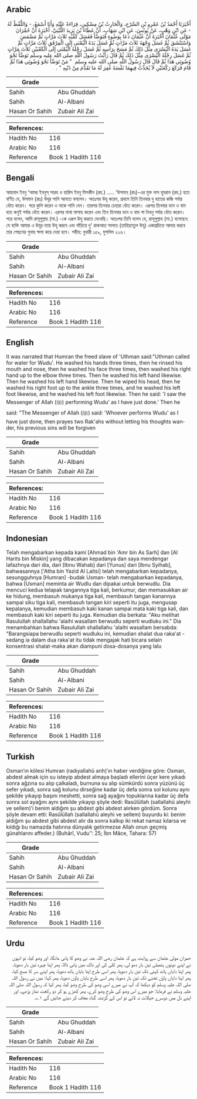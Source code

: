 ## Arabic

<div
  dir="rtl"
  lang="ar"
  style={{ fontSize: "larger", backgroundColor: "#f8f9fa", padding: 20 }}
>
  أَخْبَرَنَا أَحْمَدُ بْنُ عَمْرِو بْنِ السَّرْحِ، وَالْحَارِثُ بْنُ مِسْكِينٍ،
  قِرَاءَةً عَلَيْهِ وَأَنَا أَسْمَعُ، - وَاللَّفْظُ لَهُ - عَنِ ابْنِ وَهْبٍ،
  عَنْ يُونُسَ، عَنِ ابْنِ شِهَابٍ، أَنَّ عَطَاءَ بْنَ يَزِيدَ اللَّيْثِيَّ،
  أَخْبَرَهُ أَنَّ حُمْرَانَ مَوْلَى عُثْمَانَ أَخْبَرَهُ أَنَّ عُثْمَانَ دَعَا
  بِوَضُوءٍ فَتَوَضَّأَ فَغَسَلَ كَفَّيْهِ ثَلاَثَ مَرَّاتٍ ثُمَّ مَضْمَضَ
  وَاسْتَنْشَقَ ثُمَّ غَسَلَ وَجْهَهُ ثَلاَثَ مَرَّاتٍ ثُمَّ غَسَلَ يَدَهُ
  الْيُمْنَى إِلَى الْمِرْفَقِ ثَلاَثَ مَرَّاتٍ ثُمَّ غَسَلَ يَدَهُ الْيُسْرَى
  مِثْلَ ذَلِكَ ثُمَّ مَسَحَ بِرَأْسِهِ ثُمَّ غَسَلَ رِجْلَهُ الْيُمْنَى إِلَى
  الْكَعْبَيْنِ ثَلاَثَ مَرَّاتٍ ثُمَّ غَسَلَ رِجْلَهُ الْيُسْرَى مِثْلَ ذَلِكَ
  ثُمَّ قَالَ رَأَيْتُ رَسُولَ اللَّهِ صلى الله عليه وسلم تَوَضَّأَ نَحْوَ
  وُضُوئِي هَذَا ثُمَّ قَالَ قَالَ رَسُولُ اللَّهِ صلى الله عليه وسلم ‏ "‏ مَنْ
  تَوَضَّأَ نَحْوَ وُضُوئِي هَذَا ثُمَّ قَامَ فَرَكَعَ رَكْعَتَيْنِ لاَ
  يُحَدِّثُ فِيهِمَا نَفْسَهُ غُفِرَ لَهُ مَا تَقَدَّمَ مِنْ ذَنْبِهِ ‏"‏ ‏.‏
</div>
<div style={{ backgroundColor: "#f8f9fa", padding: 20, marginBottom: 10 }}>
  <table>
    <thead>
      <tr>
        <th>Grade</th>
        <th></th>
      </tr>
    </thead>
    <tbody>
      <tr>
        <td>Sahih</td>
        <td>Abu Ghuddah</td>
      </tr>
      <tr>
        <td>Sahih</td>
        <td>Al-Albani</td>
      </tr>
      <tr>
        <td>Hasan Or Sahih</td>
        <td>Zubair Ali Zai</td>
      </tr>
    </tbody>
  </table>
  <table>
    <thead>
      <tr>
        <th>References:</th>
        <th></th>
      </tr>
    </thead>
    <tbody>
      <tr>
        <td>Hadith No</td>
        <td>116</td>
      </tr>
      <tr>
        <td>Arabic No</td>
        <td>116</td>
      </tr>
      <tr>
        <td>Reference</td>
        <td>Book 1 Hadith 116</td>
      </tr>
    </tbody>
  </table>
</div>

## Bengali

<div
  dir="ltr"
  lang="bn"
  style={{ fontSize: "larger", backgroundColor: "#f8f9fa", padding: 20 }}
>
  আহমাদ ইবনু ‘আমর ইবনুস্ সারহ ও হারিস ইবনু মিসকীন (রহ.) ..... ‘উসমান্ (রাঃ)-এর
  মুক্ত দাস হুমরান (রহ.) হতে বর্ণিত যে, উসমান (রাঃ) উযূর পানি আনতে বললেন। অতঃপর
  উযূ করেন, প্রথমে তিনি তিনবার দু হাতের কজি পর্যন্ত ধৌত করেন। পরে কুলি করেন ও
  নাকে পানি দেন। তারপর তিনবার চেহারা ধৌত করেন। এরপর তিনবার ডান ও বাম হাত কনুই
  পর্যন্ত ধৌত করেন। এরপর মাথা মাসাহ করেন এবং তিন তিনবার ডান ও বাম পা টাখনু
  পর্যন্ত ধৌত করেন। পরে বলেন, আমি রাসূলুল্লাহ (সা.) -কে এরূপ উযূ করতে দেখেছি।
  অতঃপর তিনি বলেন যে, রাসূলুল্লাহ (সা.) বলেছেন: যে ব্যক্তি আমার এ উযূর ন্যায়
  উযূ করবে এবং দাঁড়িয়ে দু' রাকআত সালাত (তাহিয়্যাতুল উযূ) একাগ্রচিত্তে আদায়
  করবে তার পেছনের গুনাহ ক্ষমা করে দেয়া হবে। সহীহ: বুখারী ১৫৯, মুসলিম ২২৬।
</div>
<div style={{ backgroundColor: "#f8f9fa", padding: 20, marginBottom: 10 }}>
  <table>
    <thead>
      <tr>
        <th>Grade</th>
        <th></th>
      </tr>
    </thead>
    <tbody>
      <tr>
        <td>Sahih</td>
        <td>Abu Ghuddah</td>
      </tr>
      <tr>
        <td>Sahih</td>
        <td>Al-Albani</td>
      </tr>
      <tr>
        <td>Hasan Or Sahih</td>
        <td>Zubair Ali Zai</td>
      </tr>
    </tbody>
  </table>
  <table>
    <thead>
      <tr>
        <th>References:</th>
        <th></th>
      </tr>
    </thead>
    <tbody>
      <tr>
        <td>Hadith No</td>
        <td>116</td>
      </tr>
      <tr>
        <td>Arabic No</td>
        <td>116</td>
      </tr>
      <tr>
        <td>Reference</td>
        <td>Book 1 Hadith 116</td>
      </tr>
    </tbody>
  </table>
</div>

## English

<div
  dir="ltr"
  lang="en"
  style={{ fontSize: "larger", backgroundColor: "#f8f9fa", padding: 20 }}
>
  It was narrated that Humran the freed slave of 'Uthman said:"Uthman called for
  water for Wudu'. He washed his hands three times, then he rinsed his mouth and
  nose, then he washed his face three times, then washed his right hand up to
  the elbow three times. Then he washed his left hand likewise. Then he washed
  his left hand likewise. Then he wiped his head, then he washed his right foot
  up to the ankle three times, and he washed his left foot likewise, and he
  washed his left foot likewise. Then he said: 'I saw the Messenger of Allah (ﷺ)
  performing Wudu' as I have just done.' Then he said: "The Messenger of Allah
  (ﷺ) said: 'Whoever performs Wudu' as I have just done, then prayes two Rak'ahs
  without letting his thoughts wander, his previous sins will be forgiven
</div>
<div style={{ backgroundColor: "#f8f9fa", padding: 20, marginBottom: 10 }}>
  <table>
    <thead>
      <tr>
        <th>Grade</th>
        <th></th>
      </tr>
    </thead>
    <tbody>
      <tr>
        <td>Sahih</td>
        <td>Abu Ghuddah</td>
      </tr>
      <tr>
        <td>Sahih</td>
        <td>Al-Albani</td>
      </tr>
      <tr>
        <td>Hasan Or Sahih</td>
        <td>Zubair Ali Zai</td>
      </tr>
    </tbody>
  </table>
  <table>
    <thead>
      <tr>
        <th>References:</th>
        <th></th>
      </tr>
    </thead>
    <tbody>
      <tr>
        <td>Hadith No</td>
        <td>116</td>
      </tr>
      <tr>
        <td>Arabic No</td>
        <td>116</td>
      </tr>
      <tr>
        <td>Reference</td>
        <td>Book 1 Hadith 116</td>
      </tr>
    </tbody>
  </table>
</div>

## Indonesian

<div
  dir="ltr"
  lang="id"
  style={{ fontSize: "larger", backgroundColor: "#f8f9fa", padding: 20 }}
>
  Telah mengabarkan kepada kami [Ahmad bin 'Amr bin As Sarh] dan [Al Harits bin
  Miskin] yang dibacakan kepadanya dan saya mendengar lafazhnya dari dia, dari
  [Ibnu Wahab] dari [Yunus] dari [Ibnu Syihab], bahwasannya ['Atha bin Yazid Al
  Laitsi] telah mengabarkan kepadanya, sesungguhnya [Humran] -budak Usman- telah
  mengabarkan kepadanya, bahwa [Usman] meminta air Wudlu dan dipakai untuk
  berwudlu. Dia mencuci kedua telapak tangannya tiga kali, berkumur, dan
  memasukkan air ke hidung, membasuh mukanya tiga kali, membasuh tangan kanannya
  sampai siku tiga kali, membasuh tangan kiri seperti itu juga, mengusap
  kepalanya, kemudian membasuh kaki kanan sampai mata kaki tiga kali, dan
  membasuh kaki kiri seperti itu juga. Kemudian dia berkata: "Aku melihat
  Rasulullah shallallahu 'alaihi wasallam berwudlu seperti wudluku ini." Dia
  menambahkan bahwa Rasulullah shallallahu 'alaihi wasallam bersabda:
  "Barangsiapa berwudlu seperti wudluku ini, kemudian shalat dua raka'at -sedang
  ia dalam dua raka'at itu tidak mengajak hati bicara selain konsentrasi
  shalat-maka akan diampuni dosa-dosanya yang lalu
</div>
<div style={{ backgroundColor: "#f8f9fa", padding: 20, marginBottom: 10 }}>
  <table>
    <thead>
      <tr>
        <th>Grade</th>
        <th></th>
      </tr>
    </thead>
    <tbody>
      <tr>
        <td>Sahih</td>
        <td>Abu Ghuddah</td>
      </tr>
      <tr>
        <td>Sahih</td>
        <td>Al-Albani</td>
      </tr>
      <tr>
        <td>Hasan Or Sahih</td>
        <td>Zubair Ali Zai</td>
      </tr>
    </tbody>
  </table>
  <table>
    <thead>
      <tr>
        <th>References:</th>
        <th></th>
      </tr>
    </thead>
    <tbody>
      <tr>
        <td>Hadith No</td>
        <td>116</td>
      </tr>
      <tr>
        <td>Arabic No</td>
        <td>116</td>
      </tr>
      <tr>
        <td>Reference</td>
        <td>Book 1 Hadith 116</td>
      </tr>
    </tbody>
  </table>
</div>

## Turkish

<div
  dir="ltr"
  lang="tr"
  style={{ fontSize: "larger", backgroundColor: "#f8f9fa", padding: 20 }}
>
  Osman’ın kölesi Humran (radıyallahü anh)’ın haber verdiğine göre: Osman,
  abdest almak için su isteyip abdest almaya başladı ellerini üçer kere yıkadı
  sonra ağzına su alıp çalkaladı, burnuna su alıp sümkürdü sonra yüzünü üç sefer
  yıkadı, sonra sağ kolunu dirseğine kadar üç defa sonra sol kolunu aynı şekilde
  yıkayıp başını meshetti, sonra sağ ayağını topuklarına kadar üç defa sonra sol
  ayağını aynı şekilde yıkayıp şöyle dedi: Rasûlüllah (sallallahü aleyhi ve
  sellem)’i benim aldığım şu abdest gibi abdest alırken gördüm. Sonra şöyle
  devam etti: Rasûlüllah (sallallahü aleyhi ve sellem) buyurdu ki: benim aldığım
  şu abdest gibi abdest alır da sonra kalkıp iki rekat namaz kılarsa ve kıldığı
  bu namazda hatırına dünyalık getirmezse Allah onun geçmiş günahlarını
  affeder.) (Buhârî, Vudu’’: 25; İbn Mâce, Tahara: 57)
</div>
<div style={{ backgroundColor: "#f8f9fa", padding: 20, marginBottom: 10 }}>
  <table>
    <thead>
      <tr>
        <th>Grade</th>
        <th></th>
      </tr>
    </thead>
    <tbody>
      <tr>
        <td>Sahih</td>
        <td>Abu Ghuddah</td>
      </tr>
      <tr>
        <td>Sahih</td>
        <td>Al-Albani</td>
      </tr>
      <tr>
        <td>Hasan Or Sahih</td>
        <td>Zubair Ali Zai</td>
      </tr>
    </tbody>
  </table>
  <table>
    <thead>
      <tr>
        <th>References:</th>
        <th></th>
      </tr>
    </thead>
    <tbody>
      <tr>
        <td>Hadith No</td>
        <td>116</td>
      </tr>
      <tr>
        <td>Arabic No</td>
        <td>116</td>
      </tr>
      <tr>
        <td>Reference</td>
        <td>Book 1 Hadith 116</td>
      </tr>
    </tbody>
  </table>
</div>

## Urdu

<div
  dir="rtl"
  lang="ur"
  style={{ fontSize: "larger", backgroundColor: "#f8f9fa", padding: 20 }}
>
  حمران مولی عثمان سے روایت ہے کہ عثمان رضی اللہ عنہ نے وضو کا پانی مانگا، اور
  وضو کیا، تو انہوں نے اپنے دونوں ہتھیلی تین بار دھو لی، پھر کلی کی اور ناک میں
  پانی ڈالا، پھر اپنا چہرہ تین بار دھویا، پھر اپنا دایاں ہاتھ کہنی تک تین بار
  دھویا، پھر اسی طرح اپنا بایاں ہاتھ دھویا، پھر اپنے سر کا مسح کیا، پھر اپنا
  دایاں پاؤں ٹخنے تک تین بار دھویا، پھر اسی طرح بایاں پاؤں دھویا، پھر کہا: میں
  نے رسول اللہ صلی اللہ علیہ وسلم کو دیکھا کہ آپ نے میرے اسی وضو کی طرح وضو کیا،
  پھر کہا کہ رسول اللہ صلی اللہ علیہ وسلم نے فرمایا: جو میرے اس وضو کی طرح وضو
  کرے، پھر کھڑے ہو کر دو رکعت نماز پڑھے، اور اپنے دل میں دوسرے خیالات نہ لائے تو
  اس کے گزشتہ گناہ معاف کر دیئے جائیں گے ۱؎۔
</div>
<div style={{ backgroundColor: "#f8f9fa", padding: 20, marginBottom: 10 }}>
  <table>
    <thead>
      <tr>
        <th>Grade</th>
        <th></th>
      </tr>
    </thead>
    <tbody>
      <tr>
        <td>Sahih</td>
        <td>Abu Ghuddah</td>
      </tr>
      <tr>
        <td>Sahih</td>
        <td>Al-Albani</td>
      </tr>
      <tr>
        <td>Hasan Or Sahih</td>
        <td>Zubair Ali Zai</td>
      </tr>
    </tbody>
  </table>
  <table>
    <thead>
      <tr>
        <th>References:</th>
        <th></th>
      </tr>
    </thead>
    <tbody>
      <tr>
        <td>Hadith No</td>
        <td>116</td>
      </tr>
      <tr>
        <td>Arabic No</td>
        <td>116</td>
      </tr>
      <tr>
        <td>Reference</td>
        <td>Book 1 Hadith 116</td>
      </tr>
    </tbody>
  </table>
</div>
